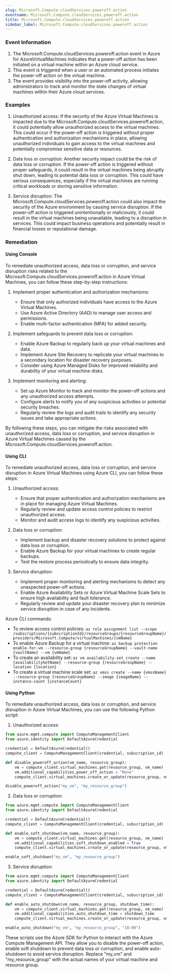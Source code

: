 ```yaml
--- 
slug: Microsoft.Compute.cloudServices.poweroff.action
eventname: Microsoft.Compute.cloudServices.poweroff.action
title: Microsoft.Compute.cloudServices.poweroff.action
sidebar_label: Microsoft.Compute.cloudServices.poweroff.action
---
```

                       
### Event Information

1. The Microsoft.Compute.cloudServices.poweroff.action event in Azure for AzureVirtualMachines indicates that a power-off action has been initiated on a virtual machine within an Azure cloud service.
2. This event is triggered when a user or an automated process initiates the power-off action on the virtual machine.
3. The event provides visibility into the power-off activity, allowing administrators to track and monitor the state changes of virtual machines within their Azure cloud services.


### Examples

1. Unauthorized access: If the security of the Azure Virtual Machines is impacted due to the Microsoft.Compute.cloudServices.poweroff.action, it could potentially allow unauthorized access to the virtual machines. This could occur if the power-off action is triggered without proper authentication and authorization mechanisms in place, allowing unauthorized individuals to gain access to the virtual machines and potentially compromise sensitive data or resources.

2. Data loss or corruption: Another security impact could be the risk of data loss or corruption. If the power-off action is triggered without proper safeguards, it could result in the virtual machines being abruptly shut down, leading to potential data loss or corruption. This could have serious consequences, especially if the virtual machines are running critical workloads or storing sensitive information.

3. Service disruption: The Microsoft.Compute.cloudServices.poweroff.action could also impact the security of the Azure environment by causing service disruption. If the power-off action is triggered unintentionally or maliciously, it could result in the virtual machines being unavailable, leading to a disruption in services. This could impact business operations and potentially result in financial losses or reputational damage.

### Remediation

#### Using Console

To remediate unauthorized access, data loss or corruption, and service disruption risks related to the Microsoft.Compute.cloudServices.poweroff.action in Azure Virtual Machines, you can follow these step-by-step instructions:

1. Implement proper authentication and authorization mechanisms:
   - Ensure that only authorized individuals have access to the Azure Virtual Machines.
   - Use Azure Active Directory (AAD) to manage user access and permissions.
   - Enable multi-factor authentication (MFA) for added security.

2. Implement safeguards to prevent data loss or corruption:
   - Enable Azure Backup to regularly back up your virtual machines and data.
   - Implement Azure Site Recovery to replicate your virtual machines to a secondary location for disaster recovery purposes.
   - Consider using Azure Managed Disks for improved reliability and durability of your virtual machine disks.

3. Implement monitoring and alerting:
   - Set up Azure Monitor to track and monitor the power-off actions and any unauthorized access attempts.
   - Configure alerts to notify you of any suspicious activities or potential security breaches.
   - Regularly review the logs and audit trails to identify any security issues and take appropriate actions.

By following these steps, you can mitigate the risks associated with unauthorized access, data loss or corruption, and service disruption in Azure Virtual Machines caused by the Microsoft.Compute.cloudServices.poweroff.action.

#### Using CLI

To remediate unauthorized access, data loss or corruption, and service disruption in Azure Virtual Machines using Azure CLI, you can follow these steps:

1. Unauthorized access:
   - Ensure that proper authentication and authorization mechanisms are in place for managing Azure Virtual Machines.
   - Regularly review and update access control policies to restrict unauthorized access.
   - Monitor and audit access logs to identify any suspicious activities.

2. Data loss or corruption:
   - Implement backup and disaster recovery solutions to protect against data loss or corruption.
   - Enable Azure Backup for your virtual machines to create regular backups.
   - Test the restore process periodically to ensure data integrity.

3. Service disruption:
   - Implement proper monitoring and alerting mechanisms to detect any unexpected power-off actions.
   - Enable Azure Availability Sets or Azure Virtual Machine Scale Sets to ensure high availability and fault tolerance.
   - Regularly review and update your disaster recovery plan to minimize service disruption in case of any incidents.

Azure CLI commands:
- To review access control policies: `az role assignment list --scope /subscriptions/{subscriptionId}/resourceGroups/{resourceGroupName}/providers/Microsoft.Compute/virtualMachines/{vmName}`
- To enable Azure Backup for a virtual machine: `az backup protection enable-for-vm --resource-group {resourceGroupName} --vault-name {vaultName} --vm {vmName}`
- To create an availability set: `az vm availability-set create --name {availabilitySetName} --resource-group {resourceGroupName} --location {location}`
- To create a virtual machine scale set: `az vmss create --name {vmssName} --resource-group {resourceGroupName} --image {imageName} --instance-count {instanceCount}`

#### Using Python

To remediate unauthorized access, data loss or corruption, and service disruption in Azure Virtual Machines, you can use the following Python script:

1. Unauthorized access:
```python
from azure.mgmt.compute import ComputeManagementClient
from azure.identity import DefaultAzureCredential

credential = DefaultAzureCredential()
compute_client = ComputeManagementClient(credential, subscription_id)

def disable_poweroff_action(vm_name, resource_group):
    vm = compute_client.virtual_machines.get(resource_group, vm_name)
    vm.additional_capabilities.power_off_action = "None"
    compute_client.virtual_machines.create_or_update(resource_group, vm_name, vm)

disable_poweroff_action("my_vm", "my_resource_group")
```

2. Data loss or corruption:
```python
from azure.mgmt.compute import ComputeManagementClient
from azure.identity import DefaultAzureCredential

credential = DefaultAzureCredential()
compute_client = ComputeManagementClient(credential, subscription_id)

def enable_soft_shutdown(vm_name, resource_group):
    vm = compute_client.virtual_machines.get(resource_group, vm_name)
    vm.additional_capabilities.soft_shutdown_enabled = True
    compute_client.virtual_machines.create_or_update(resource_group, vm_name, vm)

enable_soft_shutdown("my_vm", "my_resource_group")
```

3. Service disruption:
```python
from azure.mgmt.compute import ComputeManagementClient
from azure.identity import DefaultAzureCredential

credential = DefaultAzureCredential()
compute_client = ComputeManagementClient(credential, subscription_id)

def enable_auto_shutdown(vm_name, resource_group, shutdown_time):
    vm = compute_client.virtual_machines.get(resource_group, vm_name)
    vm.additional_capabilities.auto_shutdown_time = shutdown_time
    compute_client.virtual_machines.create_or_update(resource_group, vm_name, vm)

enable_auto_shutdown("my_vm", "my_resource_group", "18:00")
```

These scripts use the Azure SDK for Python to interact with the Azure Compute Management API. They allow you to disable the power-off action, enable soft shutdown to prevent data loss or corruption, and enable auto-shutdown to avoid service disruption. Replace "my_vm" and "my_resource_group" with the actual names of your virtual machine and resource group.


 